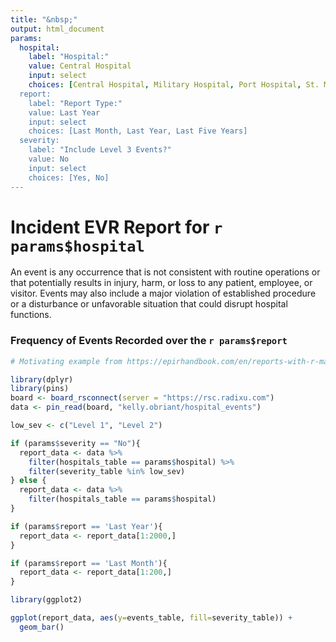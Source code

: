 ```yaml
---
title: "&nbsp;"
output: html_document
params:
  hospital: 
    label: "Hospital:"
    value: Central Hospital
    input: select
    choices: [Central Hospital, Military Hospital, Port Hospital, St. Mark's Maternity Hospital (SMMH)]
  report: 
    label: "Report Type:"
    value: Last Year
    input: select
    choices: [Last Month, Last Year, Last Five Years]
  severity:
    label: "Include Level 3 Events?"
    value: No
    input: select
    choices: [Yes, No]
---
```


# Incident EVR Report for `r params$hospital` 

An event is any occurrence that is not consistent with routine operations or that potentially results in injury, harm, or loss to any patient, employee, or visitor. Events may also include a major violation of established procedure or a disturbance or unfavorable situation that could disrupt hospital functions.

### Frequency of Events Recorded over the `r params$report`

```r
# Motivating example from https://epirhandbook.com/en/reports-with-r-markdown.html#looping-reports

library(dplyr)
library(pins)
board <- board_rsconnect(server = "https://rsc.radixu.com")
data <- pin_read(board, "kelly.obriant/hospital_events")

low_sev <- c("Level 1", "Level 2")

if (params$severity == "No"){
  report_data <- data %>%
    filter(hospitals_table == params$hospital) %>%
    filter(severity_table %in% low_sev)
} else {
  report_data <- data %>%
    filter(hospitals_table == params$hospital)
}

if (params$report == 'Last Year'){
  report_data <- report_data[1:2000,]
}

if (params$report == 'Last Month'){
  report_data <- report_data[1:200,]
}
```

```r
library(ggplot2)

ggplot(report_data, aes(y=events_table, fill=severity_table)) +
  geom_bar()
```







